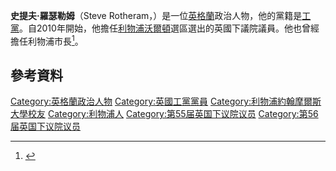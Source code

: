 '''史提夫·羅瑟勒姆'''（Steve Rotheram，{{bd|1961年|11月4日}}）是一位[[英格蘭|英格蘭]]政治人物，他的黨籍是[[工黨_(英國)|工黨]]。自2010年開始，他擔任[[利物浦沃爾頓_(英國國會選區)|利物浦沃爾頓]]選區選出的英國下議院議員。他也曾經擔任利物浦市長<ref>{{cite news |last=Stewart |first=Gary |date=26 March 2010 |title=Cllr Steve Rotheram chosen to fight Liverpool Walton constituency for Labour |url=http://www.liverpoolecho.co.uk/liverpool-news/local-news/2010/03/26/cllr-steve-rotheram-chosen-to-fight-liverpool-walton-constituency-for-labour-100252-26113070/ |newspaper=[[Liverpool_Echo|Liverpool Echo]] |access-date=22 February 2015 |archive-date=2012-10-10 |archive-url=https://web.archive.org/web/20121010203409/http://www.liverpoolecho.co.uk/liverpool-news/local-news/2010/03/26/cllr-steve-rotheram-chosen-to-fight-liverpool-walton-constituency-for-labour-100252-26113070/ |dead-url=no }}</ref>。

==參考資料==
{{Reflist}}

{{DEFAULTSORT: Rotheram, Steve}}
[[Category:英格蘭政治人物|Category:英格蘭政治人物]]
[[Category:英國工黨黨員|Category:英國工黨黨員]]
[[Category:利物浦約翰摩爾斯大學校友|Category:利物浦約翰摩爾斯大學校友]]
[[Category:利物浦人|Category:利物浦人]]
[[Category:第55届英国下议院议员|Category:第55届英国下议院议员]]
[[Category:第56届英国下议院议员|Category:第56届英国下议院议员]]